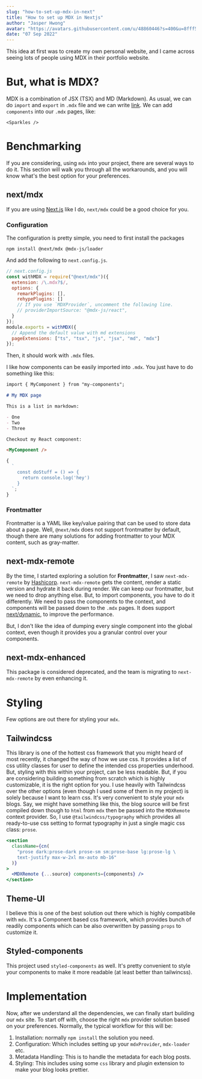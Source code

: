 ```yaml
---
slug: "how-to-set-up-mdx-in-next"
title: "How to set up MDX in Nextjs"
author: "Jasper Hwong"
avatar: "https://avatars.githubusercontent.com/u/48860446?s=400&u=8fff5d79830aa932769873b301fb2cabdaa3ffaa&v=4"
date: "07 Sep 2022"
---
```


This idea at first was to create my own personal website, and I came across seeing lots of people using MDX in their portfolio website.

# But, what is MDX?

MDX is a combination of JSX (TSX) and MD (Markdown).
As usual, we can do `import` and `export` in `.mdx` file and we can write [link](https://mdxjs.com/docs/what-is-mdx/).
We can add `components` into our `.mdx` pages, like:

```
<Sparkles />
```

# Benchmarking

If you are considering, using `mdx` into your project, there are several ways to do it. This section will walk you through all the workarounds,
and you will know what's the best option for your preferences.

## next/mdx

If you are using [Next.js](https://nextjs.org/) like I do, `next/mdx` could be a good choice for you.

### Configuration

The configuration is pretty simple, you need to first install the packages

```
npm install @next/mdx @mdx-js/loader
```

And add the following to `next.config.js`.

```js
// next.config.js
const withMDX = require("@next/mdx")({
  extension: /\.mdx?$/,
  options: {
    remarkPlugins: [],
    rehypePlugins: []
    // If you use `MDXProvider`, uncomment the following line.
    // providerImportSource: "@mdx-js/react",
  }
});
module.exports = withMDX({
  // Append the default value with md extensions
  pageExtensions: ["ts", "tsx", "js", "jsx", "md", "mdx"]
});
```

Then, it should work with `.mdx` files.

I like how components can be easily imported into `.mdx`. You just have to do something like this:

```md
import { MyComponent } from "my-components";

# My MDX page

This is a list in markdown:

- One
- Two
- Three

Checkout my React component:

<MyComponent />
```

```javascript
{
  `
    const doStuff = () => {
      return console.log('hey')
    }
  `;
}
```

### Frontmatter

Frontmatter is a YAML like key/value pairing that can be used to store data about a page.
Well, `@next/mdx` does not support frontmatter by default, though there are many solutions for adding frontmatter to your MDX content, such as gray-matter.

## next-mdx-remote

By the time, I started exploring a solution for **Frontmatter**, I saw `next-mdx-remote` by [Hashicorp](https://github.com/hashicorp).
`next-mdx-remote` gets the content, render a static version and hydrate it back during render.
We can keep our frontmatter, but we need to drop anything else. But, to import components, you have to do it differently.
We need to pass the components to the context, and components will be passed down to the `.mdx` pages. It does support [next/dynamic](https://nextjs.org/docs/advanced-features/dynamic-import),
to improve the performance.

But, I don't like the idea of dumping every single component into the global context, even though it provides you a granular control over your components.

## next-mdx-enhanced

This package is considered deprecated, and the team is migrating to `next-mdx-remote` by even enhancing it.

# Styling

Few options are out there for styling your `mdx`.

## Tailwindcss

This library is one of the hottest css framework that you might heard of most recently, it changed the way of how we use css.
It provides a list of css utility classes for user to define the intended css properties underhood. But, styling with this within your project,
can be less readable. But, if you are considering building something from scratch which is highly customizable, it is the right option for you.
I use heavily with Tailwindcss over the other options (even though I used some of them in my project) is solely because I want to learn css.
It's very convenient to style your `mdx` blogs. Say, we might have something like this, the blog source will be first
compiled down though to `html` from `mdx` then be passed into the `MDXRemote` context provider. So, I use `@tailwindcss/typography` which provides
all ready-to-use css setting to format typography in just a single magic css class: `prose`.

```jsx
<section
  className={cn(
    "prose dark:prose-dark prose-sm sm:prose-base lg:prose-lg \
    text-justify max-w-2xl mx-auto mb-16"
  )}
>
  <MDXRemote {...source} components={components} />
</section>
```

## Theme-UI

I believe this is one of the best solution out there which is highly compatibile with `mdx`. It's a Component based css framework, which provides
bunch of readily components which can be also overwritten by passing `props` to customize it.

## Styled-components

This project used `styled-components` as well. It's pretty convenient to style your components to make it more
readable (at least better than tailwincss).

# Implementation

Now, after we understand all the dependencies, we can finally start building our `mdx` site. To start off with, choose
the right `mdx` provider solution based on your preferences. Normally, the typical workflow for this will be:

1. Installation: normally `npm install` the solution you need.
2. Configuration: Which includes setting up your `mdxProvider`, `mdx-loader` etc.
3. Metadata Handling: This is to handle the metadata for each blog posts.
4. Styling: This includes using some `css` library and plugin extension to make your blog looks prettier.
